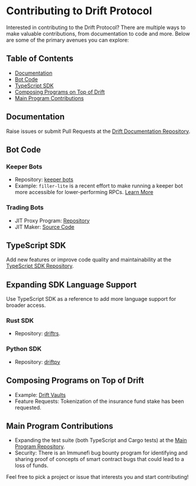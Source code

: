 # Contributing to Drift Protocol

Interested in contributing to the Drift Protocol? There are multiple ways to make valuable contributions, from documentation to code and more. Below are some of the primary avenues you can explore:

## Table of Contents
- [Documentation](#documentation)
- [Bot Code](#bot-code)
- [TypeScript SDK](#typescript-sdk)
- [Composing Programs on Top of Drift](#composing-programs-on-top-of-drift)
- [Main Program Contributions](#main-program-contributions)

## Documentation
Raise issues or submit Pull Requests at the [Drift Documentation Repository](https://github.com/drift-labs/v2-teacher).

## Bot Code

### Keeper Bots
- Repository: [keeper bots](https://github.com/drift-labs/keeper-bots-v2)
- Example: ```filler-lite``` is a recent effort to make running a keeper bot more accessible for lower-performing RPCs. [Learn More](https://github.com/drift-labs/keeper-bots-v2/blob/master/src/bots/fillerLite.ts)

### Trading Bots
- JIT Proxy Program: [Repository](https://github.com/drift-labs/jit-proxy)
- JIT Maker: [Source Code](https://github.com/drift-labs/keeper-bots-v2/blob/master/src/bots/jitMaker.ts)

## TypeScript SDK
Add new features or improve code quality and maintainability at the [TypeScript SDK Repository](https://github.com/drift-labs/protocol-v2/tree/master/sdk).

## Expanding SDK Language Support
Use TypeScript SDK as a reference to add more language support for broader access.

### Rust SDK
- Repository: [driftrs](https://github.com/drift-labs/drift-rs).

### Python SDK
- Repository: [driftpy](https://github.com/drift-labs/driftpy)

## Composing Programs on Top of Drift
- Example: [Drift Vaults](https://github.com/drift-labs/drift-vaults)
- Feature Requests: Tokenization of the insurance fund stake has been requested.

## Main Program Contributions
- Expanding the test suite (both TypeScript and Cargo tests) at the [Main Program Repository](https://github.com/drift-labs/protocol-v2/tree/master/programs/drift).
- Security: There is an Immunefi bug bounty program for identifying and sharing proof of concepts of smart contract bugs that could lead to a loss of funds.

Feel free to pick a project or issue that interests you and start contributing!


